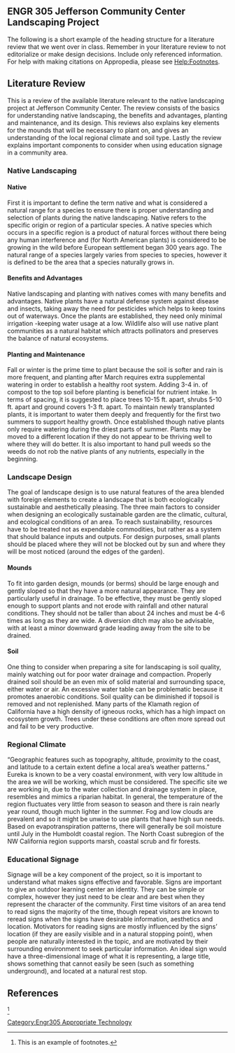 {{Delete|This page should be part of [[Jefferson_Community_Center_native_landscaping_2017]]}}
== ENGR 305 Jefferson Community Center Landscaping Project ==
The following is a short example of the heading structure for a literature review that we went over in class.  Remember in your literature review to not editorialize or make design decisions.  Include only referenced information.  For help with making citations on Appropedia, please see [[Help:Footnotes]]. 

==Literature Review==
This is a review of the available literature relevant to the native landscaping project at Jefferson Community Center. The review consists of the basics for understanding native landscaping, the benefits and advantages, planting and maintenance, and its design. This reviews also explains key elements for the mounds that will be necessary to plant on, and gives an understanding of the local regional climate and soil type. Lastly the review explains important components to consider when using education signage in a community area.

===Native Landscaping===

====Native====
First it is important to define the term native and what is considered a natural range for a species to ensure there is proper understanding and selection of plants during the native landscaping. Native refers to the specific origin or region of a particular species. A native species which occurs in a specific region is a product of natural forces without there being any human interference and (for North American plants) is considered to be growing in the wild before European settlement began 300 years ago. The natural range of a species largely varies from species to species, however it is defined to be the area that a species naturally grows in.

====Benefits and Advantages====
Native landscaping and planting with natives comes with many benefits and advantages. Native plants have a natural defense system against disease and insects, taking away the need for pesticides which helps to keep toxins out of waterways. Once the plants are established, they need only minimal irrigation -keeping water usage at a low. Wildlife also will use native plant communities as a natural habitat which attracts pollinators and preserves the balance of natural ecosystems.

====Planting and Maintenance====
Fall or winter is the prime time to plant because the soil is softer and rain is more frequent, and planting after March requires extra supplemental watering in order to establish a healthy root system. Adding 3-4 in. of compost to the top soil before planting is beneficial for nutrient intake. In terms of spacing, it is suggested to place trees 10-15 ft. apart, shrubs 5-10 ft. apart and ground covers 1-3 ft. apart. To maintain newly transplanted plants, it is important to water them deeply and frequently for the first two summers to support healthy growth. Once established though native plants only require watering during the driest parts of summer. Plants may be moved to a different location if they do not appear to be thriving well to  where they will do better. It is also important to hand pull weeds so the weeds do not rob the native plants of any nutrients, especially in the beginning. 

===Landscape Design===
The goal of landscape design is to use natural features of the area blended with foreign elements to create a landscape that is both ecologically sustainable and aesthetically pleasing. The three main factors to consider when designing an ecologically sustainable garden are the climatic, cultural, and ecological conditions of an area. To reach sustainability, resources have to be treated not as expendable commodities, but rather as a system that should balance inputs and outputs. For design purposes, small plants should be placed where they will not be blocked out by sun and where they will be most noticed (around the edges of the garden).

====Mounds====
To fit into garden design, mounds (or berms) should be large enough and gently sloped so that they have a more natural appearance. They are particularly useful in drainage. To be effective, they must be gently sloped enough to support plants and not erode with rainfall and other natural conditions. They should not be taller than about 24 inches and must be 4-6 times as long as they are wide. A diversion ditch may also be advisable, with at least a minor downward grade leading away from the site to be drained.

====Soil====
One thing to consider when preparing a site for landscaping is soil quality, mainly watching out for poor water drainage and compaction. Properly drained soil should be an even mix of solid material and surrounding space, either water or air. An excessive water table can be problematic because it promotes anaerobic conditions. Soil quality can be diminished if topsoil is removed and not replenished. Many parts of the Klamath region of California have a high density of igneous rocks, which has a high impact on ecosystem growth. Trees under these conditions are often more spread out and fail to be very productive.

===Regional Climate===
“Geographic features such as topography, altitude, proximity to the coast, and latitude to a certain extent define a local area’s weather patterns.” Eureka is known to be a very coastal environment, with very low altitude in the area we will be working, which must be considered. The specific site we are working in, due to the water collection and drainage system in place, resembles and mimics a riparian habitat. In general, the temperature of the region fluctuates very little from season to season and there is rain nearly year round, though much lighter in the summer. Fog and low clouds are prevalent and so it might be unwise to use plants that have high sun needs. Based on evapotranspiration patterns, there will generally be soil moisture until July in the Humboldt coastal region. The North Coast subregion of the NW California region supports marsh, coastal scrub and fir forests.

===Educational Signage===
Signage will be a key component of the project, so it is important to understand what makes signs effective and favorable. Signs are important to give an outdoor learning center an identity. They can be simple or complex, however they just need to be clear and are best when they represent the character of the community. First time visitors of an area tend to read signs the majority of the time, though repeat visitors are known to reread signs when the signs have desirable information, aesthetics and location. Motivators for reading signs are mostly influenced by the signs’ location (if they are easily visible and in a natural stopping point), when people are naturally interested in the topic, and are motivated by their surrounding environment to seek particular information. An ideal sign would have a three-dimensional image of what it is representing, a large title, shows something that cannot easily be seen (such as something underground), and located at a natural rest stop.

==References==
{{Reflist}}

[[Category:Engr305 Appropriate Technology]]

<ref>This is an example of footnotes.</ref>